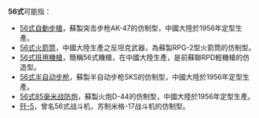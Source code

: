 '''56式'''可能指：
*[[56式自動步槍|56式自動步槍]]，蘇製突击步枪AK-47的仿制型，中國大陸於1956年定型生產。
*[[56式火箭筒|56式火箭筒]]，中國大陸生產之反坦克武器，為蘇製RPG-2型火箭筒的仿制型。
*[[56式班用機槍|56式班用機槍]]，簡稱56式機槍，在中國大陸生產，是前蘇聯RPD輕機槍的仿造型。
*[[56式半自动步枪|56式半自动步枪]]，蘇製半自动步枪SKS的仿制型，中國大陸於1956年定型生產。
*[[56式85毫米战防炮|56式85毫米战防炮]]，蘇製火炮D-44的仿制型，中國大陸於1956年定型生產。
*[[歼-5|歼-5]]，曾名56式战斗机，苏制米格-17战斗机的仿制型。

{{Disambiguation|Cat=数字中文混合消歧义}}